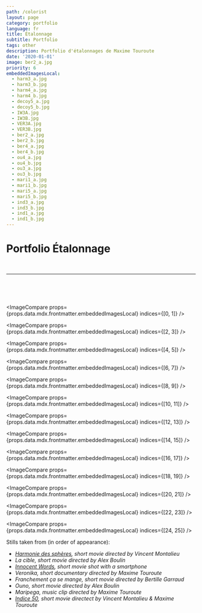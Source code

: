 ```yaml
---
path: /colorist
layout: page
category: portfolio
language: fr
title: Étalonnage
subtitle: Portfolio
tags: other
description: Portfolio d'étalonnages de Maxime Touroute
date: '2020-01-01'
image: ber2_a.jpg
priority: 6
embeddedImagesLocal:
  - harm3_a.jpg
  - harm3_b.jpg
  - harm4_a.jpg
  - harm4_b.jpg
  - decoy5_a.jpg
  - decoy5_b.jpg
  - IW3A.jpg
  - IW3B.jpg
  - VER3A.jpg
  - VER3B.jpg
  - ber2_a.jpg
  - ber2_b.jpg
  - ber4_a.jpg
  - ber4_b.jpg
  - ou4_a.jpg
  - ou4_b.jpg
  - ou3_a.jpg
  - ou3_b.jpg
  - mari1_a.jpg
  - mari1_b.jpg
  - mari5_a.jpg
  - mari5_b.jpg
  - ind3_a.jpg
  - ind3_b.jpg
  - ind1_a.jpg
  - ind1_b.jpg
---
```


<div style={{marginBottom: '2em'}}>
<h1 style={{textAlign: 'center'}}>Portfolio Étalonnage</h1>

<br/>
</div>
<hr/>
<br/>
<br/>
<br/>

<ImageCompare props={props.data.mdx.frontmatter.embeddedImagesLocal} indices={[0, 1]} />

<ImageCompare props={props.data.mdx.frontmatter.embeddedImagesLocal} indices={[2, 3]} />

<ImageCompare props={props.data.mdx.frontmatter.embeddedImagesLocal} indices={[4, 5]} />

<ImageCompare props={props.data.mdx.frontmatter.embeddedImagesLocal} indices={[6, 7]} />

<ImageCompare props={props.data.mdx.frontmatter.embeddedImagesLocal} indices={[8, 9]} />

<ImageCompare props={props.data.mdx.frontmatter.embeddedImagesLocal} indices={[10, 11]} />

<ImageCompare props={props.data.mdx.frontmatter.embeddedImagesLocal} indices={[12, 13]} />

<ImageCompare props={props.data.mdx.frontmatter.embeddedImagesLocal} indices={[14, 15]} />

<ImageCompare props={props.data.mdx.frontmatter.embeddedImagesLocal} indices={[16, 17]} />

<ImageCompare props={props.data.mdx.frontmatter.embeddedImagesLocal} indices={[18, 19]} />

<ImageCompare props={props.data.mdx.frontmatter.embeddedImagesLocal} indices={[20, 21]} />

<ImageCompare props={props.data.mdx.frontmatter.embeddedImagesLocal} indices={[22, 23]} />

<ImageCompare props={props.data.mdx.frontmatter.embeddedImagesLocal} indices={[24, 25]} />

Stills taken from (in order of appearance):

- _[Harmonie des sphères](/harmoniedesspheres#content), short movie directed by Vincent Montalieu_
- _La cible, short movie directed by Alex Boulin_
- _[Innocent Words](/innocentWords#content), short movie shot with a smartphone_
- _Veronika, short documentary directed by Maxime Touroute_
- _Franchement ça se mange, short movie directed by Bertille Garraud_
- _Ouno, short movie directed by Alex Boulin_
- _Maripega, music clip directed by Maxime Touroute_
- _[Indice 50](/indice50#content), short movie directect by Vincent Montalieu & Maxime Touroute_
